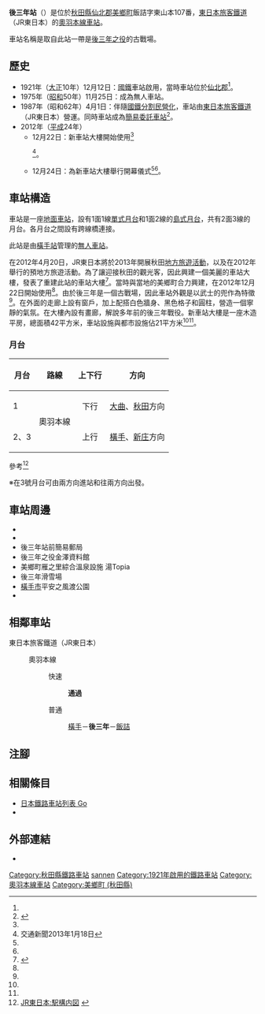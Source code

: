 {{NoteTA
|T=zh-hans:後三年站;zh-hk:後三年站;zh-tw:後三年車站;
|1=zh-hans:後三年站;zh-hk:後三年站;zh-tw:後三年車站;
}}
{{Infobox station
|公司色 = green
|站名 = 後三年站
|圖片 = Gosannen_station_20121222.jpg
|圖片說明 = 車站大樓
|日文原名 = 後三年
|平假名 = ごさんねん
|羅馬拼音 = Gosannen
|副站名 = 
|電報略號 = ネン
|所在地 = {{JPN}}[[秋田縣|秋田縣]][[仙北郡|仙北郡]][[美鄉町_(秋田縣)|美鄉町]]飯詰字東山本107番
|座標 = {{coord|39|21|52.1|N|140|32|18.5|E|type:railwaystation_region:JP-24|display=inline,title}}
|車站構造 = [[地面車站|地面車站]]
|月台配置 = 2面3線
|啟用年月日 = 1921年（[[大正|大正]]10年）12月12日<ref name="sakigake1921">“後三年駅開業式”. [[秋田魁新報|秋田魁新報]] (秋田魁新報社): p.3 (1921年12月13日 朝刊)</ref>
|廢站年月日 = 
|乘客人數 = 
|上下車人次 = 
|統計年度 = 
|轉車 = 
|全寬備註 = [[無人車站|無人車站]]
|adjacent = {{Adjacent stations|system=東日本旅客鐵道|line=奧羽本線|left=橫手|right=飯詰|note-left=6.4km|note-mid=距離[[福島站_(福島縣)|福島]]234.7km|note-right=5.1km}}
}}
'''後三年站'''（{{jpn|j=後三年駅|hg=ごさんねんえき|rm=Gosannen eki|f=y}}）是位於[[秋田縣|秋田縣]][[仙北郡|仙北郡]][[美鄉町_(秋田縣)|美鄉町]]飯詰字東山本107番，[[東日本旅客鐵道|東日本旅客鐵道]]（JR東日本）的[[奧羽本線|奧羽本線]][[鐵路車站|車站]]。

車站名稱是取自此站一帶是[[後三年之役|後三年之役]]的古戰場。

== 歷史 ==
* 1921年（[[大正|大正]]10年）12月12日：[[日本國有鐵道|國鐵]]車站啟用，當時車站位於[[仙北郡|仙北郡]]{{Translink|ja|飯詰村 (秋田県)|飯詰村 (秋田縣)|飯詰村}}<ref name="sakigake1921"/>。
* 1975年（[[昭和|昭和]]50年）11月25日：成為無人車站。
* 1987年（昭和62年）4月1日：伴隨[[國鐵分割民營化|國鐵分割民營化]]，車站由[[東日本旅客鐵道|東日本旅客鐵道]]（JR東日本）營運。同時車站成為[[簡易委託車站|簡易委託車站]]<ref>{{Cite journal|date = 1987-08 |journal = {{Translink|ja|鉄道ジャーナル|鐵道雜誌}} |title= 鐵道雜誌 |volume = 21 |issue = 10 |page = 55 |publisher = 鐵道雜誌社 |language=ja}}</ref>。
* 2012年（[[平成|平成]]24年）
** 12月22日：新車站大樓開始使用<ref name="press/20121218-1">{{Cite press release|url=https://www.jreast.co.jp/akita/press/pdf/20121218-1.pdf|title=奥羽本線後三年合築駅舎の使用開始について|format=PDF|publisher=東日本旅客鉄道秋田支社|date=2012-12-18|accessdate=2020-05-17|archiveurl=https://web.archive.org/web/20200517085458/https://www.jreast.co.jp/akita/press/pdf/20121218-1.pdf|archivedate=2020-05-17|language=ja}}</ref><ref name="交通新聞20130118">交通新聞2013年1月18日</ref>。
** 12月24日：為新車站大樓舉行開幕儀式<ref name="press/20121218-1" /><ref name="交通新聞20130118" />。

== 車站構造 ==
車站是一座[[地面車站|地面車站]]，設有1面1線[[單式月台|單式月台]]和1面2線的[[島式月台|島式月台]]，共有2面3線的月台。各月台之間設有跨線橋連接。

此站是由[[橫手站|橫手站]]管理的[[無人車站|無人車站]]。

在2012年4月20日，JR東日本將於2013年開展秋田[[地方旅遊活動|地方旅遊活動]]，以及在2012年舉行的預地方旅遊活動。為了讓迎接秋田的觀光客，因此興建一個美麗的車站大樓，發表了重建此站的車站大樓<ref>{{Cite press release|url=https://www.jreast.co.jp/akita/press/pdf/20120420-4.pdf|title=秋田デスティネーションキャンペーンに向けた駅舎整備について|format=PDF|publisher=東日本旅客鉄道秋田支社|date=2012-04-20|accessdate=2020-05-17|archiveurl=https://web.archive.org/web/20200517082401/https://www.jreast.co.jp/akita/press/pdf/20120420-4.pdf|archivedate=2020-05-17|language=ja}}</ref>。當時與當地的美鄉町合力興建，在2012年12月22日開始使用<ref name="press/20121218-1" />。由於後三年是一個古戰場，因此車站外觀是以武士的兜作為特徵<ref name="press/20121218-1" />。在外面的走廊上設有窗戶，加上配搭白色牆身、黑色格子和圓柱，營造一個寧靜的氣氛。在大樓內設有畫廊，解說多年前的後三年戰役。新車站大樓是一座木造平房，總面積42平方米，車站設施與都市設施佔21平方米<ref name="press/20121218-1" /><ref name="交通新聞20130118" />。

=== 月台 ===
{| rules="rows" class="wikitable"
!月台!!路線!!上下行!!方向
|-
! 1
| rowspan="2"|{{Color|#ee7b28|■}}奧羽本線
| style="text-align:center" | 下行
|[[大曲站_(秋田縣)|大曲]]、[[秋田站|秋田]]方向
|-
! 2、3
| style="text-align:center" | 上行
|[[橫手站|橫手]]、[[新庄站_(日本)|新庄]]方向
|}
參考<ref>[https://www.jreast.co.jp/estation/stations/687.html JR東日本:駅構内図] {{Wayback|url=https://www.jreast.co.jp/estation/stations/687.html |date=20211008142942 }}{{ja icon}}</ref>

※在3號月台可由兩方向進站和往兩方向出發。

== 車站周邊 ==
* {{Translink|ja|秋田県道266号耳取後三年停車場線|秋田縣道266號耳取後三年停車場線}}
* {{Translink|ja|秋田県道267号金沢吉田柳田線|秋田縣道267號金澤吉田柳田線}}
* 後三年站前簡易郵局
* 後三年之役金澤資料館
* 美鄉町雁之里綜合溫泉設施 湯Topia
* 後三年滑雪場
* [[橫手市|橫手市]]平安之風渡公園
* {{Translink|ja|道の駅美郷|道之驛美鄉}}

== 相鄰車站 ==
; 東日本旅客鐵道（JR東日本）
: {{Color|#ee7b28|■}}奧羽本線
:: {{color|red|□}}快速
::: '''通過'''
:: {{color|gray|■}}普通
::: [[橫手站|橫手]]－'''後三年'''－[[飯詰站|飯詰]]

== 注腳 ==
{{Reflist}}

== 相關條目 ==
{{commonscat|Gosannen Station}}
* [[日本鐵路車站列表_Go|日本鐵路車站列表 Go]]
* {{Translink|ja|高橋午山}}

== 外部連結==
*{{外部連結/JR東日本車站|687|後三年}}{{ja icon}}

{{奧羽本線}}

{{DEFAULTSORT:Gosannen}}
[[Category:秋田縣鐵路車站|Category:秋田縣鐵路車站]]
[[Category:日本鐵路車站_Go|sannen]]
[[Category:1921年啟用的鐵路車站|Category:1921年啟用的鐵路車站]]
[[Category:奧羽本線車站|Category:奧羽本線車站]]
[[Category:美鄉町_(秋田縣)|Category:美鄉町 (秋田縣)]]
